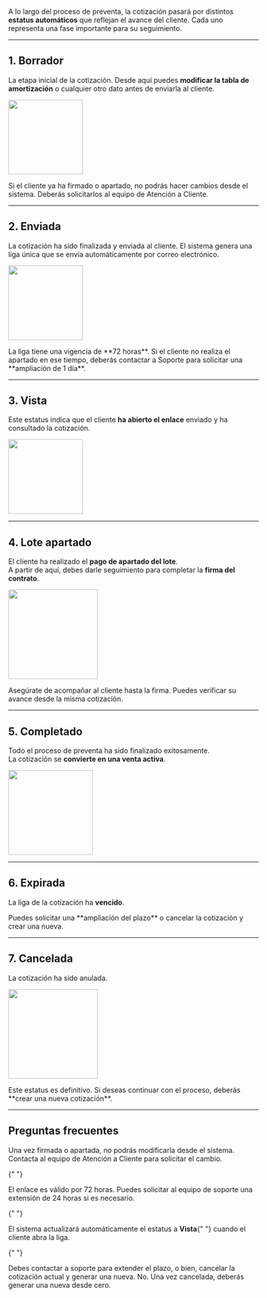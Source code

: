 A lo largo del proceso de preventa, la cotización pasará por distintos **estatus automáticos** que reflejan el avance del cliente. Cada uno representa una fase importante para su seguimiento.

---

## 1. Borrador

La etapa inicial de la cotización. Desde aquí puedes **modificar la tabla de amortización** o cualquier otro dato antes de enviarla al cliente.

<img
  className="rounded-xl"
  width="150"
  height="150"
  noZoom
  src="/images/status-borrador-crm.png"
/>

<Note>
  Si el cliente ya ha firmado o apartado, no podrás hacer cambios desde el
  sistema. Deberás solicitarlos al equipo de Atención a Cliente.
</Note>

---

## 2. Enviada

La cotización ha sido finalizada y enviada al cliente. El sistema genera una liga única que se envía automáticamente por correo electrónico.

<img
  className="rounded-xl"
  width="150"
  height="150"
  noZoom
  src="/images/status-enviada-crm.png"
/>

<Note>
  La liga tiene una vigencia de **72 horas**. Si el cliente no realiza el
  apartado en ese tiempo, deberás contactar a Soporte para solicitar una
  **ampliación de 1 día**.
</Note>

---

## 3. Vista

Este estatus indica que el cliente **ha abierto el enlace** enviado y ha consultado la cotización.

<img
  className="rounded-xl"
  width="150"
  height="150"
  noZoom
  src="/images/status-vista-crm.png"
/>

---

## 4. Lote apartado

El cliente ha realizado el **pago de apartado del lote**.  
A partir de aquí, debes darle seguimiento para completar la **firma del contrato**.

<img
  className="rounded-xl"
  width="180"
  height="180"
  noZoom
  src="/images/status-lote-apartado-crm.png"
/>

<Card title="¿Qué sigue?" icon="person-walking-arrow-right">
  Asegúrate de acompañar al cliente hasta la firma. Puedes verificar su avance
  desde la misma cotización.
</Card>

---

## 5. Completado

Todo el proceso de preventa ha sido finalizado exitosamente.  
La cotización se **convierte en una venta activa**.

<img
  className="rounded-xl"
  width="170"
  height="170"
  noZoom
  src="/images/status-completado-crm.png"
/>

---

## 6. Expirada

La liga de la cotización ha **vencido**.

<Note>
  Puedes solicitar una **ampliación del plazo** o cancelar la cotización y crear
  una nueva.
</Note>

---

## 7. Cancelada

La cotización ha sido anulada.

<img
  className="rounded-xl"
  width="180"
  height="180"
  noZoom
  src="/images/status-cancelado-crm.png"
/>

<Warning>
  Este estatus es definitivo. Si deseas continuar con el proceso, deberás
  **crear una nueva cotización**.
</Warning>

---

## Preguntas frecuentes

<AccordionGroup type="multiple">
  <Accordion title="¿Qué hago si la cotización ya fue firmada pero necesito hacer un cambio?">
    Una vez firmada o apartada, no podrás modificarla desde el sistema. Contacta al equipo de Atención a Cliente para solicitar el cambio.
  </Accordion>

{" "}

<Accordion title="¿Cuánto tiempo tiene vigencia el enlace de cotización?">
  El enlace es válido por 72 horas. Puedes solicitar al equipo de soporte una
  extensión de 24 horas si es necesario.
</Accordion>

{" "}

<Accordion title="¿Cómo sé si mi cliente ya vio la cotización?">
  El sistema actualizará automáticamente el estatus a <strong>Vista</strong>{" "}
  cuando el cliente abra la liga.
</Accordion>

{" "}

<Accordion title="¿Qué sucede si la cotización caduca?">
  Debes contactar a soporte para extender el plazo, o bien, cancelar la
  cotización actual y generar una nueva.
</Accordion>

  <Accordion title="¿Puedo recuperar una cotización cancelada?">
    No. Una vez cancelada, deberás generar una nueva desde cero.
  </Accordion>
</AccordionGroup>
